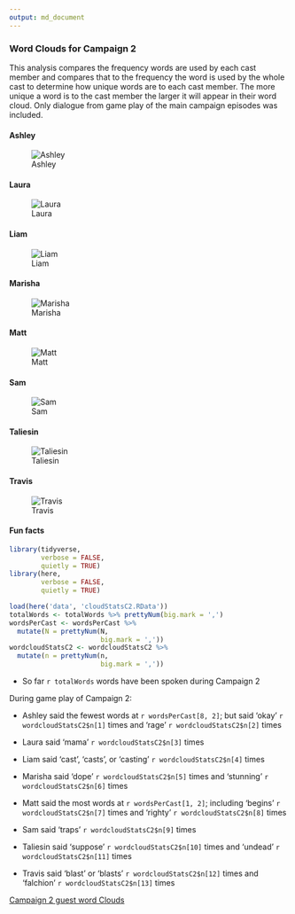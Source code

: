```yaml
---
output: md_document
---
```



### Word Clouds for Campaign 2

This analysis compares the frequency words are used by each cast member and compares that to the frequency the word is used by the whole cast to determine how unique words are to each cast member. The more unique a word is to the cast member the larger it will appear in their word cloud. Only dialogue from game play of the main campaign episodes was included.

#### Ashley
![Ashley](https://github.com/KyleOfCanada/CRDialogue/raw/main/plots/wordClouds/C2/C2ASHLEY.png)


#### Laura
![Laura](https://github.com/KyleOfCanada/CRDialogue/raw/main/plots/wordClouds/C2/C2LAURA.png)


#### Liam
![Liam](https://github.com/KyleOfCanada/CRDialogue/raw/main/plots/wordClouds/C2/C2LIAM.png)

#### Marisha
![Marisha](https://github.com/KyleOfCanada/CRDialogue/raw/main/plots/wordClouds/C2/C2MARISHA.png)


#### Matt
![Matt](https://github.com/KyleOfCanada/CRDialogue/raw/main/plots/wordClouds/C2/C2MATT.png)


#### Sam
![Sam](https://github.com/KyleOfCanada/CRDialogue/raw/main/plots/wordClouds/C2/C2SAM.png)


#### Taliesin
![Taliesin](https://github.com/KyleOfCanada/CRDialogue/raw/main/plots/wordClouds/C2/C2TALIESIN.png)


#### Travis
![Travis](https://github.com/KyleOfCanada/CRDialogue/raw/main/plots/wordClouds/C2/C2TRAVIS.png)


#### Fun facts

```r
library(tidyverse,
        verbose = FALSE,
        quietly = TRUE)
library(here,
        verbose = FALSE,
        quietly = TRUE)

load(here('data', 'cloudStatsC2.RData'))
totalWords <- totalWords %>% prettyNum(big.mark = ',')
wordsPerCast <- wordsPerCast %>% 
  mutate(N = prettyNum(N,
                       big.mark = ','))
wordcloudStatsC2 <- wordcloudStatsC2 %>% 
  mutate(n = prettyNum(n,
                       big.mark = ','))
```

* So far `r totalWords` words have been spoken during Campaign 2


During game play of Campaign 2:

* Ashley said the fewest words at `r wordsPerCast[8, 2]`; but said 'okay' `r wordcloudStatsC2$n[1]` times and 'rage' `r wordcloudStatsC2$n[2]` times

* Laura said 'mama' `r wordcloudStatsC2$n[3]` times

* Liam said 'cast', 'casts', or 'casting' `r wordcloudStatsC2$n[4]` times

* Marisha said 'dope' `r wordcloudStatsC2$n[5]` times and 'stunning' `r wordcloudStatsC2$n[6]` times

* Matt said the most words at `r wordsPerCast[1, 2]`; including 'begins' `r wordcloudStatsC2$n[7]` times and 'righty' `r wordcloudStatsC2$n[8]` times

* Sam said 'traps' `r wordcloudStatsC2$n[9]` times

* Taliesin said 'suppose' `r wordcloudStatsC2$n[10]` times and 'undead' `r wordcloudStatsC2$n[11]` times

* Travis said 'blast' or 'blasts' `r wordcloudStatsC2$n[12]` times and 'falchion' `r wordcloudStatsC2$n[13]` times

[Campaign 2 guest word Clouds](https://github.com/KyleOfCanada/CRDialogue/blob/main/docs/wordCloudsGuests.md#word-clouds-for-campaign-2-guests)